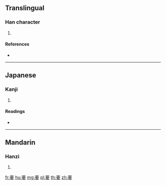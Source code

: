 {{character info/new}}
==Translingual==

===Han character===
{{Han char|rn=140|rad=艸|as=08|sn=14|four=44404|canj=TYTV}}

# {{defn|Han|sort=艸08}}

====References====
* {{Han ref|kx=1038.340|dkj=31204|dj=1497.070|hdz=53239.010|uh=83E8|ud=33768|bh=DB61|bd=56161}}

----

==Japanese==

===Kanji===
{{ja-kanji|grade=|rs=艸08}}

# {{defn|lang=ja|sort=艸08}}

====Readings====
* {{ja-readings|on=[[しょう]] (shō)|kun=[[あさぎ]] (asagi)|nanori=}}

----

==Mandarin==

===Hanzi===
{{cmn-hanzi|pin=[[jiē]] ([[jie1]])|wg=chieh<sup>1</sup>}}

# {{defn|lang=cmn|sort=艸08}}

[[fr:菨]]
[[hu:菨]]
[[mg:菨]]
[[pl:菨]]
[[th:菨]]
[[zh:菨]]